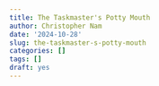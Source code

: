 ---
title: The Taskmaster's Potty Mouth
author: Christopher Nam
date: '2024-10-28'
slug: the-taskmaster-s-potty-mouth
categories: []
tags: []
draft: yes
---
